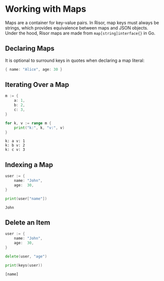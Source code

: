 # Working with Maps

Maps are a container for key-value pairs. In Risor, map keys must always be
strings, which provides equivalence between maps and JSON objects. Under the
hood, Risor maps are made from `map[string]interface{}` in Go.

## Declaring Maps

It is optional to surround keys in quotes when declaring a map literal:

```go copy
{ name: "Alice", age: 30 }
```

## Iterating Over a Map

```go copy
m := {
    a: 1,
    b: 2,
    c: 3,
}

for k, v := range m {
    print("k:", k, "v:", v)
}
```

```text filename="Output:"
k: a v: 1
k: b v: 2
k: c v: 3
```

## Indexing a Map

```go copy
user := {
    name: "John",
    age:  30,
}

print(user["name"])
```

```text filename="Output:"
John
```

## Delete an Item

```go copy
user := {
    name: "John",
    age:  30,
}

delete(user, "age")

print(keys(user))
```

```text filename="Output:"
[name]
```
